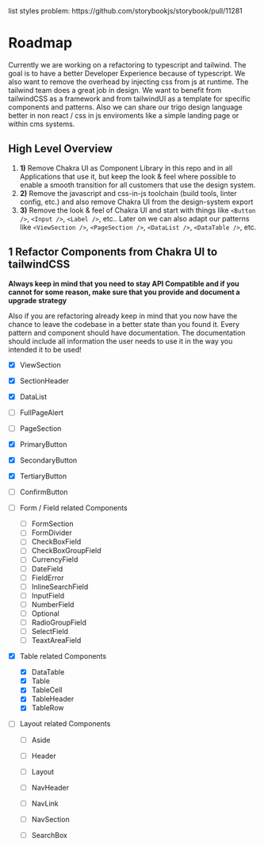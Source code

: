 
<Meta title="Documentation|Roadmap" />

<div style={{display: 'none'}}>list styles problem: https://github.com/storybookjs/storybook/pull/11281</div>

# Roadmap

Currently we are working on a refactoring to typescript and tailwind. The goal is to have a better Developer Experience because of typescript. We also want to remove the overhead by injecting css from js at runtime. The tailwind team does a great job in design. We want to benefit from tailwindCSS as a framework and from tailwindUI as a template for specific components and patterns. Also we can share our trigo design language better in non react / css in js enviroments like a simple landing page or within cms systems.

## High Level Overview

1. **1)** Remove Chakra UI as Component Library in this repo and in all Applications that use it, but keep the look & feel where possible to enable a smooth transition for all customers that use the design system.
2. **2)** Remove the javascript and css-in-js toolchain (build tools, linter config, etc.) and also remove Chakra UI from the design-system export
3. **3)** Remove the look & feel of Chakra UI and start with things like `<Button />`, `<Input />`, `<Label />`, etc.. Later on we can also adapt our patterns like `<ViewSection />`, `<PageSection />`, `<DataList />`, `<DataTable />`, etc.

## 1 Refactor Components from Chakra UI to tailwindCSS

**Always keep in mind that you need to stay API Compatible and if you cannot for some reason, make sure that you provide and document a upgrade strategy**

Also if you are refactoring already keep in mind that you now have the chance to leave the codebase in a better state than you found it. Every pattern and component should have documentation. The documentation should include all information the user needs to use it in the way you intended it to be used!

- [x] ViewSection
- [x] SectionHeader
- [x] DataList
- [ ] FullPageAlert
- [ ] PageSection

- [x] PrimaryButton
- [x] SecondaryButton
- [x] TertiaryButton
- [ ] ConfirmButton

- [ ] Form / Field related Components
    - [ ] FormSection
    - [ ] FormDivider
    - [ ] CheckBoxField
    - [ ] CheckBoxGroupField
    - [ ] CurrencyField
    - [ ] DateField
    - [ ] FieldError
    - [ ] InlineSearchField
    - [ ] InputField
    - [ ] NumberField
    - [ ] Optional
    - [ ] RadioGroupField
    - [ ] SelectField
    - [ ] TeaxtAreaField

- [x] Table related Components
    - [x] DataTable
    - [x] Table
    - [x] TableCell
    - [x] TableHeader
    - [x] TableRow

- [ ] Layout related Components
    - [ ] Aside
    - [ ] Header
    - [ ] Layout
    - [ ] NavHeader
    - [ ] NavLink
    - [ ] NavSection
    - [ ] SearchBox

